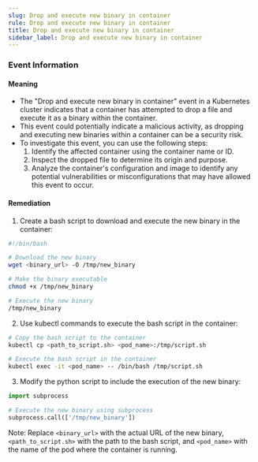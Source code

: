 ```yaml
--- 
slug: Drop and execute new binary in container
rule: Drop and execute new binary in container
title: Drop and execute new binary in container
sidebar_label: Drop and execute new binary in container
---
```

                   

### Event Information

#### Meaning

- The "Drop and execute new binary in container" event in a Kubernetes cluster indicates that a container has attempted to drop a file and execute it as a binary within the container.
- This event could potentially indicate a malicious activity, as dropping and executing new binaries within a container can be a security risk.
- To investigate this event, you can use the following steps:
  1. Identify the affected container using the container name or ID.
  2. Inspect the dropped file to determine its origin and purpose.
  3. Analyze the container's configuration and image to identify any potential vulnerabilities or misconfigurations that may have allowed this event to occur.

#### Remediation

1. Create a bash script to download and execute the new binary in the container:
```bash
#!/bin/bash

# Download the new binary
wget <binary_url> -O /tmp/new_binary

# Make the binary executable
chmod +x /tmp/new_binary

# Execute the new binary
/tmp/new_binary
```

2. Use kubectl commands to execute the bash script in the container:
```bash
# Copy the bash script to the container
kubectl cp <path_to_script.sh> <pod_name>:/tmp/script.sh

# Execute the bash script in the container
kubectl exec -it <pod_name> -- /bin/bash /tmp/script.sh
```

3. Modify the python script to include the execution of the new binary:
```python
import subprocess

# Execute the new binary using subprocess
subprocess.call(['/tmp/new_binary'])
```

Note: Replace `<binary_url>` with the actual URL of the new binary, `<path_to_script.sh>` with the path to the bash script, and `<pod_name>` with the name of the pod where the container is running.

 